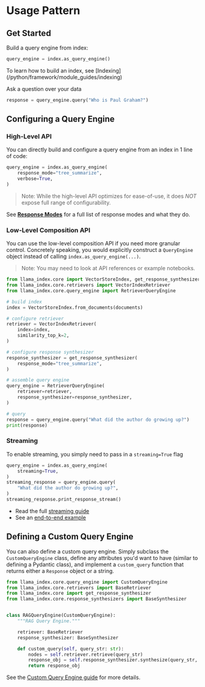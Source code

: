 # Usage Pattern

## Get Started

Build a query engine from index:

```python
query_engine = index.as_query_engine()
```

<Aside type="tip">
To learn how to build an index, see [Indexing](/python/framework/module_guides/indexing)
</Aside>

Ask a question over your data

```python
response = query_engine.query("Who is Paul Graham?")
```

## Configuring a Query Engine

### High-Level API

You can directly build and configure a query engine from an index in 1 line of code:

```python
query_engine = index.as_query_engine(
    response_mode="tree_summarize",
    verbose=True,
)
```

> Note: While the high-level API optimizes for ease-of-use, it does _NOT_ expose full range of configurability.

See [**Response Modes**](/python/framework/module_guides/deploying/query_engine/response_modes) for a full list of response modes and what they do.

### Low-Level Composition API

You can use the low-level composition API if you need more granular control.
Concretely speaking, you would explicitly construct a `QueryEngine` object instead of calling `index.as_query_engine(...)`.

> Note: You may need to look at API references or example notebooks.

```python
from llama_index.core import VectorStoreIndex, get_response_synthesizer
from llama_index.core.retrievers import VectorIndexRetriever
from llama_index.core.query_engine import RetrieverQueryEngine

# build index
index = VectorStoreIndex.from_documents(documents)

# configure retriever
retriever = VectorIndexRetriever(
    index=index,
    similarity_top_k=2,
)

# configure response synthesizer
response_synthesizer = get_response_synthesizer(
    response_mode="tree_summarize",
)

# assemble query engine
query_engine = RetrieverQueryEngine(
    retriever=retriever,
    response_synthesizer=response_synthesizer,
)

# query
response = query_engine.query("What did the author do growing up?")
print(response)
```

### Streaming

To enable streaming, you simply need to pass in a `streaming=True` flag

```python
query_engine = index.as_query_engine(
    streaming=True,
)
streaming_response = query_engine.query(
    "What did the author do growing up?",
)
streaming_response.print_response_stream()
```

- Read the full [streaming guide](/python/framework/module_guides/deploying/query_engine/streaming)
- See an [end-to-end example](/python/examples/customization/streaming/simpleindexdemo-streaming)

## Defining a Custom Query Engine

You can also define a custom query engine. Simply subclass the `CustomQueryEngine` class, define any attributes you'd want to have (similar to defining a Pydantic class), and implement a `custom_query` function that returns either a `Response` object or a string.

```python
from llama_index.core.query_engine import CustomQueryEngine
from llama_index.core.retrievers import BaseRetriever
from llama_index.core import get_response_synthesizer
from llama_index.core.response_synthesizers import BaseSynthesizer


class RAGQueryEngine(CustomQueryEngine):
    """RAG Query Engine."""

    retriever: BaseRetriever
    response_synthesizer: BaseSynthesizer

    def custom_query(self, query_str: str):
        nodes = self.retriever.retrieve(query_str)
        response_obj = self.response_synthesizer.synthesize(query_str, nodes)
        return response_obj
```

See the [Custom Query Engine guide](/python/examples/query_engine/custom_query_engine) for more details.
